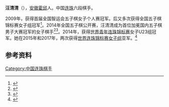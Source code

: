 '''汪清清'''（{{bd|1991年|8月21日||}}），[[安徽|安徽]][[霍邱|霍邱]]人。中国[[连珠|连珠]]六段棋手。

2009年，获得首届全国智运会五子棋女子个人赛冠军。后又多次获得全国五子棋锦标赛女子组冠军<ref>{{cite news|title=妙手杯全国五子棋锦标赛祁观第一 女子组汪清清夺冠|url=http://sports.sina.com.cn/go/2014-10-08/10587362369.shtml|accessdate=2014-12-10|newspaper=新浪网|archive-date=2018-11-26|archive-url=https://web.archive.org/web/20181126221438/http://sports.sina.com.cn/go/2014-10-08/10587362369.shtml|dead-url=no}}</ref>。2014年全国五子棋公开赛，汪清清成为首位加冕国内五子棋男子大赛冠军的女子棋手<ref>{{cite news|title=全国五子棋大赛首次落户重庆 汪清清爆冷夺男子冠军|url=http://sports.sina.com.cn/go/2014-09-10/08597327770.shtml|accessdate=2014-12-10|newspaper=新浪网|archive-date=2018-11-26|archive-url=https://web.archive.org/web/20181126221426/http://sports.sina.com.cn/go/2014-09-10/08597327770.shtml|dead-url=no}}</ref><ref>{{Cite web|url=http://sports.sina.com.cn/go/2014-09-08/12217325919.shtml|title=中国五子棋历史性时刻 女将汪清清称霸全国男子赛|accessdate=2019-01-11|author=|date=|work=sports.sina.com.cn|publisher=|archive-date=2018-11-26|archive-url=https://web.archive.org/web/20181126221424/http://sports.sina.com.cn/go/2014-09-08/12217325919.shtml|dead-url=no}}</ref>。2014年，获得[[世界连珠锦标赛#世界青年连珠锦标赛|世界青年连珠锦标赛]]女子U23组冠军。她在2015年和2017年，两次获得[[世界连珠锦标赛#世界女子连珠锦标赛|世界连珠锦标赛女子组]]亚军。<ref>{{Cite web|url=http://sports.sina.com.cn/go/2015-08-15/doc-ifxfxzzn7489049.shtml|title=五子棋世锦赛中国祁观夺冠 兰志仁获得季军_棋牌_新浪竞技风暴_新浪网|accessdate=2018-11-26|work=sports.sina.com.cn|archive-date=2018-11-26|archive-url=https://web.archive.org/web/20181126221500/http://sports.sina.com.cn/go/2015-08-15/doc-ifxfxzzn7489049.shtml|dead-url=no}}</ref>

== 参考资料 ==
{{reflist}}

{{中国人物小作品}}
[[Category:中国连珠棋手|Category:中国连珠棋手]]